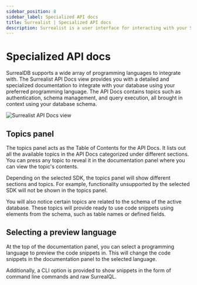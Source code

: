 ---
sidebar_position: 8
sidebar_label: Specialized API docs
title: Surrealist | Specialized API docs
description: Surrealist is a user interface for interacting with your SurrealDB database visually. It enables you to seamlessly connect to any SurrealDB instance, allowing you to execute queries, explore your tables, design your schemas, and much more.
---


# Specialized API docs

SurrealDB supports a wide array of programming languages to integrate with. The Surrealist API Docs view provides you with a detailed and specialized documentation to integrate with your database using your preferred programming language.
The API Docs contains topics such as authentication, schema management, and query execution, all brought in context using your database schema.

<Image
  alt="Surrealist API Docs view"
  src={ImageApidocs}
/>

## Topics panel

The topics panel acts as the Table of Contents for the API Docs. It lists out all the available topics in the API Docs categorized under different sections. You can press any topic to reveal it in the documentation panel where you can view the topic's contents.

Depending on the selected SDK, the topics panel will show different sections and topics. For example, functionality unsupported by the selected SDK will not be shown in the topics panel.

You will also notice certain topics are related to the schema of the active database. These topics will provide ready to use code snippets using elements from the schema, such as table names or defined fields.

## Selecting a preview language

At the top of the documentation panel, you can select a programming language to preview the code snippets in. This will change the code snippets in the documentation panel to the selected language.

Additionally, a CLI option is provided to show snippets in the form of command line commands and raw SurrealQL.
